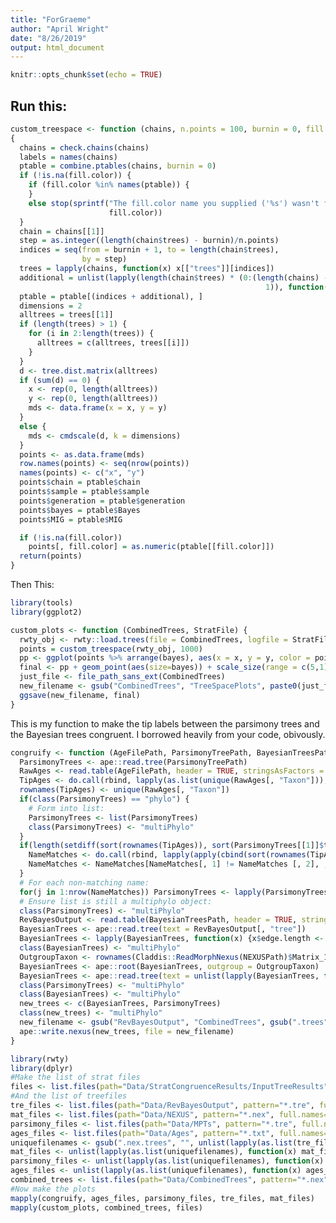 ```yaml
---
title: "ForGraeme"
author: "April Wright"
date: "8/26/2019"
output: html_document
---
```


```r
knitr::opts_chunk$set(echo = TRUE)
```

## Run this: 

```r
custom_treespace <- function (chains, n.points = 100, burnin = 0, fill.color = NA) 
{
  chains = check.chains(chains)
  labels = names(chains)
  ptable = combine.ptables(chains, burnin = 0)
  if (!is.na(fill.color)) {
    if (fill.color %in% names(ptable)) {
    }
    else stop(sprintf("The fill.color name you supplied ('%s') wasn't found in your parameter table", 
                      fill.color))
  }
  chain = chains[[1]]
  step = as.integer((length(chain$trees) - burnin)/n.points)
  indices = seq(from = burnin + 1, to = length(chain$trees), 
                by = step)
  trees = lapply(chains, function(x) x[["trees"]][indices])
  additional = unlist(lapply(length(chain$trees) * (0:(length(chains) - 
                                                         1)), function(x) rep(x, length(indices))))
  ptable = ptable[(indices + additional), ]
  dimensions = 2
  alltrees = trees[[1]]
  if (length(trees) > 1) {
    for (i in 2:length(trees)) {
      alltrees = c(alltrees, trees[[i]])
    }
  }
  d <- tree.dist.matrix(alltrees)
  if (sum(d) == 0) {
    x <- rep(0, length(alltrees))
    y <- rep(0, length(alltrees))
    mds <- data.frame(x = x, y = y)
  }
  else {
    mds <- cmdscale(d, k = dimensions)
  }
  points <- as.data.frame(mds)
  row.names(points) <- seq(nrow(points))
  names(points) <- c("x", "y")
  points$chain = ptable$chain
  points$sample = ptable$sample
  points$generation = ptable$generation
  points$bayes = ptable$Bayes
  points$MIG = ptable$MIG

  if (!is.na(fill.color)) 
    points[, fill.color] = as.numeric(ptable[[fill.color]])
  return(points)
}
```

Then This:
```r
library(tools)
library(ggplot2)

custom_plots <- function (CombinedTrees, StratFile) {
  rwty_obj <- rwty::load.trees(file = CombinedTrees, logfile = StratFile, skip = 0)  
  points = custom_treespace(rwty_obj, 1000)
  pp <- ggplot(points %>% arrange(bayes), aes(x = x, y = y, color = points$MIG))
  final <- pp + geom_point(aes(size=bayes)) + scale_size(range = c(5,1)) + guides(size = guide_legend(reverse=TRUE)) + scale_colour_gradient(low = "blue", high = "yellow")
  just_file <- file_path_sans_ext(CombinedTrees)
  new_filename <- gsub("CombinedTrees", "TreeSpacePlots", paste0(just_file, '.pdf'))
  ggsave(new_filename, final)
}
```
This is my function to make the tip labels between the parsimony trees and the Bayesian trees congruent. I borrowed heavily from your code, obivously.

```r
congruify <- function (AgeFilePath, ParsimonyTreePath, BayesianTreesPath, NEXUSPath) {
  ParsimonyTrees <- ape::read.tree(ParsimonyTreePath)
  RawAges <- read.table(AgeFilePath, header = TRUE, stringsAsFactors = FALSE)
  TipAges <- do.call(rbind, lapply(as.list(unique(RawAges[, "Taxon"])), function(x) {y <- unique(apply(RawAges[RawAges[, "Taxon"] == x, c("MaxMa", "MinMa"), drop = FALSE], 1, paste, collapse = "-")); y <- do.call(rbind, strsplit(y, "-")); LAD <- max(as.numeric(y[, 2])); FADs <- as.numeric(y[, 1]); FAD <- min(FADs[FADs >= LAD]); c(FAD, LAD)}))
  rownames(TipAges) <- unique(RawAges[, "Taxon"])
  if(class(ParsimonyTrees) == "phylo") {
    # Form into list:
    ParsimonyTrees <- list(ParsimonyTrees)
    class(ParsimonyTrees) <- "multiPhylo"
  }
  if(length(setdiff(sort(rownames(TipAges)), sort(ParsimonyTrees[[1]]$tip.label))) > 0) {
    NameMatches <- do.call(rbind, lapply(apply(cbind(sort(rownames(TipAges)), sort(ParsimonyTrees[[1]]$tip.label)), 1, as.list), function(x) unlist(x)))
    NameMatches <- NameMatches[NameMatches[, 1] != NameMatches [, 2], , drop = FALSE]
  }
  # For each non-matching name:
  for(j in 1:nrow(NameMatches)) ParsimonyTrees <- lapply(ParsimonyTrees, function(x) {x$tip.label[x$tip.label == NameMatches[j, 2]] <- NameMatches[j, 1]; x})
  # Ensure list is still a multiphylo object:
  class(ParsimonyTrees) <- "multiPhylo"
  RevBayesOutput <- read.table(BayesianTreesPath, header = TRUE, stringsAsFactors = FALSE)
  BayesianTrees <- ape::read.tree(text = RevBayesOutput[, "tree"])
  BayesianTrees <- lapply(BayesianTrees, function(x) {x$edge.length <- NULL; x})
  class(BayesianTrees) <- "multiPhylo"
  OutgroupTaxon <- rownames(Claddis::ReadMorphNexus(NEXUSPath)$Matrix_1$Matrix)[1]
  BayesianTrees <- ape::root(BayesianTrees, outgroup = OutgroupTaxon)
  BayesianTrees <- ape::read.tree(text = unlist(lapply(BayesianTrees, function(x) paste("(", OutgroupTaxon, ",", gsub(";", ");", ape::write.tree(drop.tip(x, tip = OutgroupTaxon))), sep = ""))))
  class(ParsimonyTrees) <- "multiPhylo"
  class(BayesianTrees) <- "multiPhylo"
  new_trees <- c(BayesianTrees, ParsimonyTrees)
  class(new_trees) <- "multiPhylo"
  new_filename <- gsub("RevBayesOutput", "CombinedTrees", gsub(".trees", "", BayesianTreesPath))
  ape::write.nexus(new_trees, file = new_filename)
}
```

```r
library(rwty)
library(dplyr)
#Make the list of strat files
files <- list.files(path="Data/StratCongruenceResults/InputTreeResults", pattern="*.txt", full.names=TRUE, recursive=FALSE)
#And the list of treefiles
tre_files <- list.files(path="Data/RevBayesOutput", pattern="*.tre", full.names=TRUE, recursive=FALSE)
mat_files <- list.files(path="Data/NEXUS", pattern="*.nex", full.names=TRUE, recursive=FALSE)
parsimony_files <- list.files(path="Data/MPTs", pattern="*.tre", full.names=TRUE, recursive=FALSE)
ages_files <- list.files(path="Data/Ages", pattern="*.txt", full.names=TRUE, recursive=FALSE)
uniquefilenames <- gsub(".nex.trees", "", unlist(lapply(as.list(tre_files), function(x) strsplit(x, "/")[[1]][3])))
mat_files <- unlist(lapply(as.list(uniquefilenames), function(x) mat_files[grep(x, mat_files)]))
parsimony_files <- unlist(lapply(as.list(uniquefilenames), function(x) parsimony_files[grep(x, parsimony_files)]))
ages_files <- unlist(lapply(as.list(uniquefilenames), function(x) ages_files[grep(x, ages_files)]))
combined_trees <- list.files(path="Data/CombinedTrees", pattern="*.nex", full.names=TRUE, recursive=FALSE)
#Now make the plots
mapply(congruify, ages_files, parsimony_files, tre_files, mat_files)
mapply(custom_plots, combined_trees, files)
```

